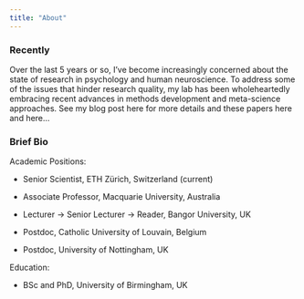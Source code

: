 ```yaml
---
title: "About"
---
```


### Recently

Over the last 5 years or so, I've become increasingly concerned about the state of research in psychology and human neuroscience. To address some of the issues that hinder research quality, my lab has been wholeheartedly embracing recent advances in methods development and meta-science approaches. See my blog post here for more details and these papers here and here...

### Brief Bio

Academic Positions:

-   Senior Scientist, ETH Zürich, Switzerland (current)

-   Associate Professor, Macquarie University, Australia

-   Lecturer &rarr; Senior Lecturer &rarr; Reader, Bangor University, UK

-   Postdoc, Catholic University of Louvain, Belgium

-   Postdoc, University of Nottingham, UK

Education:

-   BSc and PhD, University of Birmingham, UK
